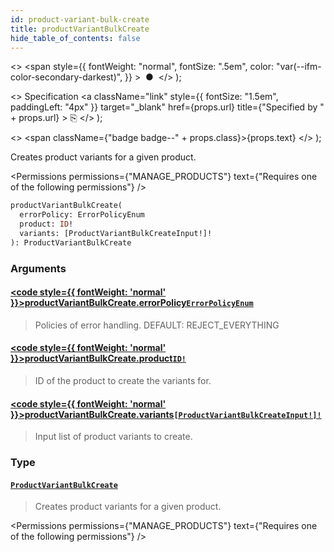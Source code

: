 ```yaml
---
id: product-variant-bulk-create
title: productVariantBulkCreate
hide_table_of_contents: false
---
```


  <>
    <span
      style={{
        fontWeight: "normal",
        fontSize: ".5em",
        color: "var(--ifm-color-secondary-darkest)",
      }}
    >
      &nbsp;●&nbsp;
    </span>
  </>
);

  <>
    Specification
    <a
      className="link"
      style={{ fontSize: "1.5em", paddingLeft: "4px" }}
      target="\_blank"
      href={props.url}
      title={"Specified by " + props.url}
    >
      ⎘
    </a>
  </>
);

  <>
    <span className={"badge badge--" + props.class}>{props.text}</span>
  </>
);

Creates product variants for a given product.

<Permissions
  permissions={"MANAGE_PRODUCTS"}
  text={"Requires one of the following permissions"}
/>

```graphql
productVariantBulkCreate(
  errorPolicy: ErrorPolicyEnum
  product: ID!
  variants: [ProductVariantBulkCreateInput!]!
): ProductVariantBulkCreate
```

### Arguments

#### [<code style={{ fontWeight: 'normal' }}>productVariantBulkCreate.<b>errorPolicy</b></code>](#)<Bullet />[`ErrorPolicyEnum`](../../../api-reference/miscellaneous/enums/error-policy-enum) <Badge class="secondary" text="enum"/> <Badge class="secondary" text="miscellaneous"/>

> Policies of error handling. DEFAULT: REJECT_EVERYTHING

<Badge text="Added in Saleor 3.11" class="secondary margin-bottom--sm" />

<FeaturePreview />

>

#### [<code style={{ fontWeight: 'normal' }}>productVariantBulkCreate.<b>product</b></code>](#)<Bullet />[`ID!`](../../../api-reference/miscellaneous/scalars/id) <Badge class="secondary" text="non-null"/> <Badge class="secondary" text="scalar"/> <Badge class="secondary" text="miscellaneous"/>

> ID of the product to create the variants for.

#### [<code style={{ fontWeight: 'normal' }}>productVariantBulkCreate.<b>variants</b></code>](#)<Bullet />[`[ProductVariantBulkCreateInput!]!`](../../../api-reference/products/inputs/product-variant-bulk-create-input) <Badge class="secondary" text="non-null"/> <Badge class="secondary" text="input"/> <Badge class="secondary" text="products"/>

> Input list of product variants to create.

### Type

#### [`ProductVariantBulkCreate`](../../../api-reference/products/objects/product-variant-bulk-create) <Badge class="secondary" text="object"/> <Badge class="secondary" text="products"/>

> Creates product variants for a given product.

<Permissions
  permissions={"MANAGE_PRODUCTS"}
  text={"Requires one of the following permissions"}
/>

>


